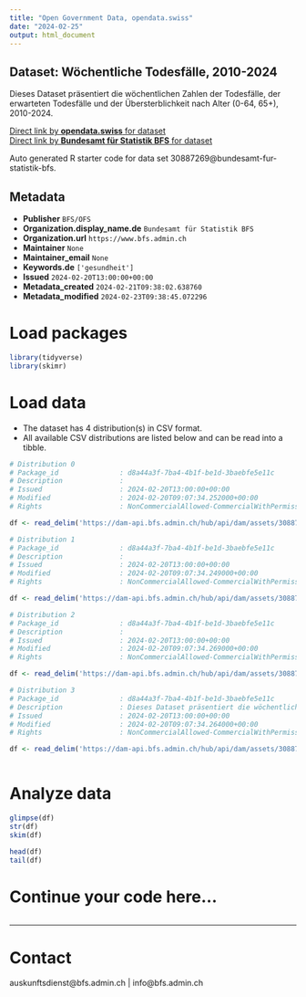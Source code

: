 ```yaml
---
title: "Open Government Data, opendata.swiss"
date: "2024-02-25"
output: html_document
---
```


## Dataset: Wöchentliche Todesfälle, 2010-2024

Dieses Dataset präsentiert die wöchentlichen Zahlen der Todesfälle, der erwarteten Todesfälle und der Übersterblichkeit nach Alter (0-64, 65+), 2010-2024.

[Direct link by **opendata.swiss** for dataset](https://opendata.swiss/de/dataset/wochentliche-todesfalle-2010-20241)<br>
[Direct link by **Bundesamt für Statistik BFS** for dataset](https://www.bfs.admin.ch/asset/de/ts-d-14.03.04.03-wr)

Auto generated R starter code for data set 30887269@bundesamt-fur-statistik-bfs.

## Metadata

- **Publisher** `BFS/OFS`
- **Organization.display_name.de** `Bundesamt für Statistik BFS`
- **Organization.url** `https://www.bfs.admin.ch`
- **Maintainer** `None`
- **Maintainer_email** `None`
- **Keywords.de** `['gesundheit']`
- **Issued** `2024-02-20T13:00:00+00:00`
- **Metadata_created** `2024-02-21T09:38:02.638760`
- **Metadata_modified** `2024-02-23T09:38:45.072296`


# Load packages

```r

library(tidyverse)
library(skimr)

```

# Load data

-   The dataset has 4 distribution(s) in CSV format.
-   All available CSV distributions are listed below and can be read into a tibble.

```r

# Distribution 0
# Package_id               : d8a44a3f-7ba4-4b1f-be1d-3baebfe5e11c
# Description              : 
# Issued                   : 2024-02-20T13:00:00+00:00
# Modified                 : 2024-02-20T09:07:34.252000+00:00
# Rights                   : NonCommercialAllowed-CommercialWithPermission-ReferenceRequired

df <- read_delim('https://dam-api.bfs.admin.ch/hub/api/dam/assets/30887290/master')

# Distribution 1
# Package_id               : d8a44a3f-7ba4-4b1f-be1d-3baebfe5e11c
# Description              : 
# Issued                   : 2024-02-20T13:00:00+00:00
# Modified                 : 2024-02-20T09:07:34.249000+00:00
# Rights                   : NonCommercialAllowed-CommercialWithPermission-ReferenceRequired

df <- read_delim('https://dam-api.bfs.admin.ch/hub/api/dam/assets/30887283/master')

# Distribution 2
# Package_id               : d8a44a3f-7ba4-4b1f-be1d-3baebfe5e11c
# Description              : 
# Issued                   : 2024-02-20T13:00:00+00:00
# Modified                 : 2024-02-20T09:07:34.269000+00:00
# Rights                   : NonCommercialAllowed-CommercialWithPermission-ReferenceRequired

df <- read_delim('https://dam-api.bfs.admin.ch/hub/api/dam/assets/30887278/master')

# Distribution 3
# Package_id               : d8a44a3f-7ba4-4b1f-be1d-3baebfe5e11c
# Description              : Dieses Dataset präsentiert die wöchentlichen Zahlen der Todesfälle, der erwarteten Todesfälle und der Übersterblichkeit nach Alter (0-64, 65+), 2010-2024.
# Issued                   : 2024-02-20T13:00:00+00:00
# Modified                 : 2024-02-20T09:07:34.264000+00:00
# Rights                   : NonCommercialAllowed-CommercialWithPermission-ReferenceRequired

df <- read_delim('https://dam-api.bfs.admin.ch/hub/api/dam/assets/30887288/master')



```

# Analyze data

```r

glimpse(df)
str(df)
skim(df)

head(df)
tail(df)

```

# Continue your code here...

```r

```

------------------------------------------------------------------------

# Contact

auskunftsdienst@bfs.admin.ch | info@bfs.admin.ch
